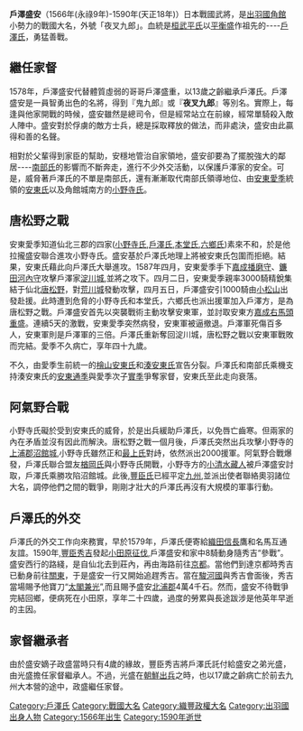 '''戶澤盛安'''（1566年(永祿9年)-1590年(天正18年)）日本戰國武將，是[[出羽國|出羽國]][[角館|角館]]小勢力的戰國大名，外號「夜叉九郎」。血統是[[桓武平氏|桓武平氏]]以[[平衡盛|平衡盛]]作祖先的----[[戶澤氏|戶澤氏]]，勇猛善戰。

== 繼任家督 ==
1578年，戶澤盛安代替體質虛弱的哥哥戶澤盛重，以13歲之齡繼承戶澤氏。戶澤盛安是一員智勇出色的名將，得到『鬼九郎』或『'''夜叉九郎'''』等別名。實際上，每逢與他家開戰的時候，盛安雖然是總司令，但是經常站立在前線，經常單騎殺入敵人陣中。盛安對於俘虜的敵方士兵，總是採取釋放的做法，而非處決，盛安由此贏得和善的名聲。

相對於父輩得到家臣的幫助，安穩地管治自家領地，盛安卻要為了擺脫強大的鄰居----[[南部氏|南部氏]]的影響而不斷奔走，進行不少外交活動，以保護戶澤家的安全。可是，威脅著戶澤氏的不單是南部氏，還有漸漸取代南部氏領導地位、由[[安東愛季|安東愛季]]統領的[[安東氏|安東氏]]以及角館城南方的[[小野寺氏|小野寺氏]]。


== 唐松野之戰 ==
安東愛季知道仙北三郡的四家([[小野寺氏|小野寺氏]],[[戶澤氏|戶澤氏]],[[本堂氏|本堂氏]],[[六鄉氏|六鄉氏]])素來不和，於是他拉攏盛安聯合進攻小野寺氏。盛安基於戶澤氏地理上將被安東氏包圍而拒絕。結果，安東氏藉此向戶澤氏大舉進攻。1587年四月，安東愛季手下[[嘉成播磨守|嘉成播磨守]]、[[鐮田河內守|鐮田河內守]]攻擊戶澤家[[淀川城|淀川城]],並將之攻下。四月二日，安東愛季親率3000騎精銳集結于仙北[[唐松野|唐松野]]，對[[荒川城|荒川城]]發動攻擊，四月五日，戶澤盛安引1000騎由[[小松山|小松山]]出發赴援。此時遭到危脅的小野寺氏和本堂氏，六鄉氏也派出援軍加入戶澤方，是為唐松野之戰。戶澤盛安首先以突襲戰術主動攻擊安東軍，並討取安東方[[嘉成重盛|嘉成右馬頭重盛]]。連續5天的激戰，安東愛季突然病發，安東軍被逼撤退。戶澤軍死傷百多人，安東軍則是戶澤軍的三倍。戶澤氏重新奪回淀川城，唐松野之戰以安東軍戰敗而完結。愛季不久病亡，享年四十九歲。

不久，由愛季生前統一的[[檜山安東氏|檜山安東氏]]和[[湊安東氏|湊安東氏]]宣告分裂。戶澤氏和南部氏乘機支持湊安東氏的[[安東通季|安東通季]]與愛季次子[[秋田實季|實季]]爭奪家督，安東氏至此走向衰落。

== 阿氣野合戰 ==
小野寺氏礙於受到安東氏的威脅，於是出兵緩助戶澤氏，以免唇亡齒寒。但兩家的內在矛盾並沒有因此而解決。唐松野之戰一個月後，戶澤氏突然出兵攻擊小野寺的[[上浦郡|上浦郡]][[沼館城|沼館城]],小野寺氏雖然正和[[最上氏|最上氏]]對歭，依然派出2000援軍。阿氣野合戰爆發，戶澤氏聯合盟友[[楢岡氏|楢岡氏]]與小野寺氏開戰，小野寺方的[[小清水藏人|小清水藏人]]被戶澤盛安討取，戶澤氏乘勝攻陷沼館城。此後,[[豐臣氏|豐臣氏]]已經平定[[九州_(日本)|九州]],並派出使者聯絡奧羽諸位大名，調停他們之間的戰爭，剛剛才壯大的戶澤氏再沒有大規模的軍事行動。


== 戶澤氏的外交 ==
戶澤氏的外交工作向來務實，早於1579年，戶澤氏便寄給[[織田信長|織田信長]]鷹和名馬互通友誼。1590年,[[豐臣秀吉|豐臣秀吉]]發起[[小田原征伐|小田原征伐]],戶澤盛安和家中8騎動身隨秀吉“參戰”。盛安西行的路綫，是自仙北去到莊內，再由海路前往[[京都|京都]]。當他們到達京都時秀吉已動身前往[[關東地方|關東]]，于是盛安一行又開始追趕秀吉。當在[[駿河國|駿河國]]與秀吉會面後，秀吉當場賜予他寶刀“[[太閣兼光|太閣兼光]]”,而且賜予盛安[[北浦郡|北浦郡]]4萬4千石。然而，盛安不待戰爭完結回鄉，便病死在小田原，享年二十四歲，過度的勞累與長途跋涉是他英年早逝的主因。

== 家督繼承者 ==
由於盛安嫡子政盛當時只有4歲的緣故，豐臣秀吉將戶澤氏託付給盛安之弟光盛，由光盛擔任家督繼承人。不過，光盛在[[萬曆朝鮮戰爭|朝鮮出兵]]之時，也以17歲之齡病亡於前去九州大本營的途中，政盛繼任家督。

[[Category:戶澤氏|Category:戶澤氏]]
[[Category:戰國大名|Category:戰國大名]]
[[Category:織豐政權大名|Category:織豐政權大名]]
[[Category:出羽國出身人物|Category:出羽國出身人物]]
[[Category:1566年出生|Category:1566年出生]]
[[Category:1590年逝世|Category:1590年逝世]]